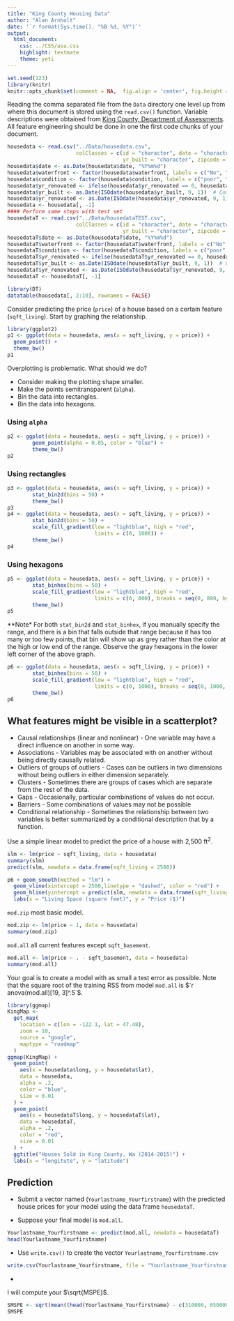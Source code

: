 ```yaml
---
title: "King County Housing Data"
author: "Alan Arnholt"
date: '`r format(Sys.time(), "%B %d, %Y")`'
output:
  html_document:
    css: ../CSS/asu.css
    highlight: textmate
    theme: yeti
---
```


```r
set.seed(123)
library(knitr)
knitr::opts_chunk$set(comment = NA,  fig.align = 'center', fig.height = 5, fig.width = 5, warning = FALSE, message = FALSE, tidy.opts=list(blank = TRUE, width.cutoff= 75))
```

Reading the comma separated file from the `Data` directory one level up from where this document is stored using the `read.csv()` function.  Variable descriptions were obtained from [King County, Department of Assessments](http://your.kingcounty.gov/assessor/eRealProperty/ResGlossaryOfTerms.html).  All feature engineering should be done in one the first code chunks of your document.

```r
housedata <- read.csv("../Data/housedata.csv", 
                      colClasses = c(id = "character", date = "character", 
                                     yr_built = "character", zipcode = "factor", grade = "factor"))
housedata$date <- as.Date(housedata$date, "%Y%m%d")
housedata$waterfront <- factor(housedata$waterfront, labels = c("No", "Yes"))
housedata$condition <- factor(housedata$condition, labels = c("poor", "fair", "average", "good", "very good"))
housedata$yr_renovated <- ifelse(housedata$yr_renovated == 0, housedata$yr_built, housedata$yr_renovated)
housedata$yr_built <- as.Date(ISOdate(housedata$yr_built, 9, 1))  # Complete Year, Sept 1
housedata$yr_renovated <- as.Date(ISOdate(housedata$yr_renovated, 9, 1))  # Last renovated Year, Sept 1
housedata <- housedata[, -1]
#### Perform same steps with test set
housedataT <- read.csv("../Data/housedataTEST.csv", 
                      colClasses = c(id = "character", date = "character", 
                                     yr_built = "character", zipcode = "factor", grade = "factor"))
housedataT$date <- as.Date(housedataT$date, "%Y%m%d")
housedataT$waterfront <- factor(housedataT$waterfront, labels = c("No", "Yes"))
housedataT$condition <- factor(housedataT$condition, labels = c("poor", "fair", "average", "good", "very good"))
housedataT$yr_renovated <- ifelse(housedataT$yr_renovated == 0, housedataT$yr_built, housedataT$yr_renovated)
housedataT$yr_built <- as.Date(ISOdate(housedataT$yr_built, 9, 1))  # Complete Year, Sept 1
housedataT$yr_renovated <- as.Date(ISOdate(housedataT$yr_renovated, 9, 1))  # Last renovated Year, Sept 1
housedataT <- housedataT[, -1]
```

```r
library(DT)
datatable(housedata[, 2:10], rownames = FALSE)
```

Consider predicting the price (`price`) of a house based on a certain feature (`sqft_living`).  Start by graphing the relationship.

```r
library(ggplot2)
p1 <- ggplot(data = housedata, aes(x = sqft_living, y = price)) + 
  geom_point() + 
  theme_bw()
p1
```

Overplotting is problematic.  What should we do?

* Consider making the plotting shape smaller.
* Make the points semitransparent (`alpha`).
* Bin the data into rectangles.
* Bin the data into hexagons.


### Using `alpha`

```r
p2 <- ggplot(data = housedata, aes(x = sqft_living, y = price)) + 
        geom_point(alpha = 0.05, color = "blue") + 
        theme_bw() 
p2
```

### Using rectangles

```r
p3 <- ggplot(data = housedata, aes(x = sqft_living, y = price)) + 
        stat_bin2d(bins = 50) + 
        theme_bw()
p3
p4 <- ggplot(data = housedata, aes(x = sqft_living, y = price)) + 
        stat_bin2d(bins = 50) + 
        scale_fill_gradient(low = "lightblue", high = "red", 
                            limits = c(0, 1000)) +
        theme_bw()
p4
```

### Using hexagons

```r
p5 <- ggplot(data = housedata, aes(x = sqft_living, y = price)) + 
        stat_binhex(bins = 50) + 
        scale_fill_gradient(low = "lightblue", high = "red", 
                            limits = c(0, 800), breaks = seq(0, 800, by = 200)) +
        theme_bw()
p5
```

**Note*  For both `stat_bin2d` and `stat_binhex`, if you manually specify the range, and there is a bin that falls outside that range because it has too many or too few points, that bin will show up as grey rather than the color at the high or low end of the range. Observe the gray hexagons in the lower left corner of the above graph.

```r
p6 <- ggplot(data = housedata, aes(x = sqft_living, y = price)) + 
        stat_binhex(bins = 50) + 
        scale_fill_gradient(low = "lightblue", high = "red", 
                            limits = c(0, 1000), breaks = seq(0, 1000, by = 200)) +
        theme_bw()
p6
```

## What features might be visible in a scatterplot?

* Causal relationships (linear and nonlinear) - One variable may have a direct influence on another in some way.  
* Associations - Variables may be associated with on another without being directly causally related.
* Outliers of groups of outliers - Cases can be outliers in two dimensions without being outliers in either dimension separately.
* Clusters - Sometimes there are groups of cases which are separate from the rest of the data.
* Gaps - Occasionally, particular combinations of values do not occur.
* Barriers - Some combinations of values may not be possible
* Conditional relationship - Sometimes the relationship between two variables is better summarized by a conditional description that by a function.

Use a simple linear model to predict the price of a house with 2,500 $\text{ft}^2$.

```r
slm <- lm(price ~ sqft_living, data = housedata)
summary(slm)
predict(slm, newdata = data.frame(sqft_living = 2500))
```

```r
p6 + geom_smooth(method = "lm") + 
  geom_vline(xintercept = 2500,linetype = "dashed", color = "red") +
  geom_hline(yintercept = predict(slm, newdata = data.frame(sqft_living = 2500)), linetype = "dashed", color = "red") + 
  labs(x = "Living Space (square feet)", y = "Price ($)")
```

`mod.zip` most basic model.

```r
mod.zip <- lm(price ~ 1, data = housedata)
summary(mod.zip)
```

`mod.all` all current features except `sqft_basement`.

```r
mod.all <- lm(price ~ . - sqft_basement, data = housedata)
summary(mod.all)
```

Your goal is to create a model with as small a test error as possible.  Note that the square root of the training RSS from model `mod.all` is $`r anova(mod.all)[19, 3]^.5`$.



```r
library(ggmap)
KingMap <-
  get_map(
    location = c(lon = -122.1, lat = 47.48),
    zoom = 10,
    source = "google",
    maptype = "roadmap"
  )
ggmap(KingMap) +
  geom_point(
    aes(x = housedata$long, y = housedata$lat),
    data = housedata,
    alpha = .2,
    color = "blue",
    size = 0.01
  ) +
  geom_point(
    aes(x = housedataT$long, y = housedataT$lat),
    data = housedataT,
    alpha = .2,
    color = "red",
    size = 0.01
  ) +
  ggtitle("Houses Sold in King County, Wa (2014-2015)") +
  labs(x = "longitute", y = "latitude")
```

## Prediction

* Submit a vector named (`Yourlastname_Yourfirstname`) with the predicted house prices for your model using the data frame `housedataT`.

* Suppose your final model is `mod.all`.

```r
Yourlastname_Yourfirstname <- predict(mod.all, newdata = housedataT)
head(Yourlastname_Yourfirstname)
```

* Use `write.csv()` to create the vector `Yourlastname_Yourfirstname.csv`

```r
write.csv(Yourlastname_Yourfirstname, file = "Yourlastname_Yourfirstname.csv")
```

* 

I will compute your $\sqrt{MSPE}$.

```r
SMSPE <- sqrt(mean((head(Yourlastname_Yourfirstname) - c(310000, 650000, 233000, 580500, 535000, 605000))^2))
SMSPE
```


